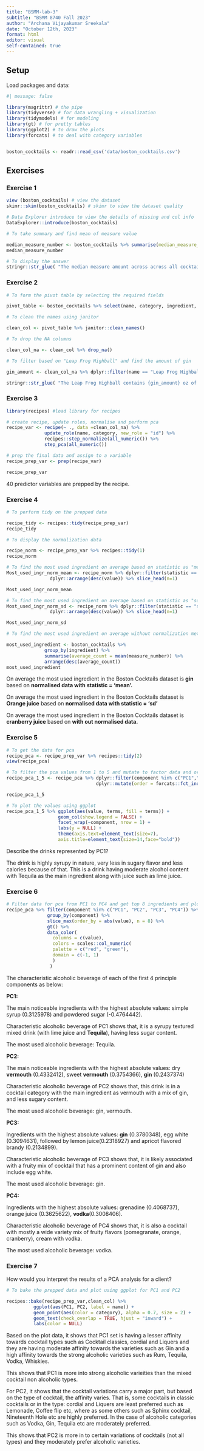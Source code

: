 ```yaml
---
title: "BSMM-lab-3"
subtitle: "BSMM 8740 Fall 2023"
author: "Archana Vijayakumar Sreekala"
date: "October 12th, 2023"
format: html
editor: visual
self-contained: true
---
```


## Setup

Load packages and data:

```r
#| message: false

library(magrittr) # the pipe 
library(tidyverse) # for data wrangling + visualization 
library(tidymodels) # for modeling 
library(gt) # for pretty tables 
library(ggplot2) # to draw the plots
library(forcats) # to deal with category variables


boston_cocktails <- readr::read_csv('data/boston_cocktails.csv')
```

## Exercises

### Exercise 1

```r

view (boston_cocktails) # view the dataset 
skimr::skim(boston_cocktails) # skimr to view the dataset quality 

# Data Explorer introduce to view the details of missing and col info 
DataExplorer::introduce(boston_cocktails) 

# To take summary and find mean of measure value 

median_measure_number <- boston_cocktails %>% summarise(median_measure_number=median(measure_number)) 
median_measure_number

# To display the answer 
stringr::str_glue( "The median measure amount across across all cocktails is {median_measure_number}.")
```

### Exercise 2

```r
  
# To form the pivot table by selecting the required fields 

pivot_table <- boston_cocktails %>% select(name, category, ingredient, measure_number) %>%     pivot_wider(names_from = ingredient, values_from = measure_number, values_fill = 0) 

# To clean the names using janitor 

clean_col <- pivot_table %>% janitor::clean_names() 

# To drop the NA columns 

clean_col_na <- clean_col %>% drop_na() 

# To filter based on "Leap Frog Highball" and find the amount of gin 

gin_amount <- clean_col_na %>% dplyr::filter(name == "Leap Frog Highball") %>% dplyr::select(gin) 

stringr::str_glue( "The Leap Frog Highball contains {gin_amount} oz of gin")
```

### Exercise 3

```r

library(recipes) #load library for recipes

# create recipe, update roles, normalise and perform pca
recipe_var <- recipe(~ ., data =clean_col_na) %>%
              update_role(name, category, new_role = "id") %>% 
              recipes::step_normalize(all_numeric()) %>%
              step_pca(all_numeric())

# prep the final data and assign to a variable
recipe_prep_var <- prep(recipe_var)

recipe_prep_var
```

40 predictor variables are prepped by the recipe.

### Exercise 4

```r

# To perform tidy on the prepped data

recipe_tidy <- recipes::tidy(recipe_prep_var)
recipe_tidy

# To display the normalization data 

recipe_norm <- recipe_prep_var %>% recipes::tidy(1)
recipe_norm

# To find the most used ingredient on average based on statistic as "mean"
Most_used_ingr_norm_mean <- recipe_norm %>% dplyr::filter(statistic == "mean") %>%
                dplyr::arrange(desc(value)) %>% slice_head(n=1)

Most_used_ingr_norm_mean

# To find the most used ingredient on average based on statistic as "sd"
Most_used_ingr_norm_sd <- recipe_norm %>% dplyr::filter(statistic == "sd") %>%
                dplyr::arrange(desc(value)) %>% slice_head(n=1)

Most_used_ingr_norm_sd

# To find the most used ingredient on average without normalization method

most_used_ingredient <- boston_cocktails %>%
              group_by(ingredient) %>%
              summarise(average_count = mean(measure_number)) %>%
              arrange(desc(average_count))  
most_used_ingredient
```

On average the most used ingredient in the Boston Cocktails dataset is **gin** based on **normalised data with statistic = 'mean'.**

On average the most used ingredient in the Boston Cocktails dataset is **Orange juice** based on **normalised data with statistic = 'sd'**

On average the most used ingredient in the Boston Cocktails dataset is **cranberry juice** based on **with out normalised data.**

### Exercise 5

```r

# To get the data for pca
recipe_pca <- recipe_prep_var %>% recipes::tidy(2)
view(recipe_pca)

# To filter the pca values from 1 to 5 and mutate to factor data and order it
recipe_pca_1_5 <- recipe_pca %>% dplyr::filter(component %in% c("PC1","PC2","PC3","PC4","PC5")) %>% 
                                 dplyr::mutate(order = forcats::fct_inorder(component))  

recipe_pca_1_5

# To plot the values using ggplot 
recipe_pca_1_5 %>% ggplot(aes(value, terms, fill = terms)) +
                   geom_col(show.legend = FALSE) +
                   facet_wrap(~component, nrow = 1) +
                   labs(y = NULL) +
                   theme(axis.text=element_text(size=7),
                   axis.title=element_text(size=14,face="bold"))

```

Describe the drinks represented by PC1?

The drink is highly syrupy in nature, very less in sugary flavor and less calories because of that. This is a drink having moderate alcohol content with Tequila as the main ingredient along with juice such as lime juice.

### Exercise 6

```r

# Filter data for pca from PC1 to PC4 and get top 8 ingredients and plot
recipe_pca %>% filter(component %in% c("PC1", "PC2", "PC3", "PC4")) %>%  #filter based on PC1 to PC4
               group_by(component) %>%
               slice_max(order_by = abs(value), n = 8) %>%               #slice the absvalue of first 8 ingredients
               gt() %>%                                                  # use gt() and color the data based on value
               data_color(
                 columns = c(value),
                 colors = scales::col_numeric(
                 palette = c("red", "green"),
                 domain = c(-1, 1)
                 )
                ) 
```

The characteristic alcoholic beverage of each of the first 4 principle components as below:

**PC1:**

The main noticeable ingredients with the highest absolute values: simple syrup (0.3125978) and powdered sugar (-0.4764442).

Characteristic alcoholic beverage of PC1 shows that, it is a syrupy textured mixed drink (with lime juice and **Tequila**), having less sugar content.

The most used alcoholic beverage: Tequila.

**PC2:**

The main noticeable ingredients with the highest absolute values: dry **vermouth** (0.4332412), sweet **vermouth** (0.3754366), **gin** (0.2437374)

Characteristic alcoholic beverage of PC2 shows that, this drink is in a cocktail category with the main ingredient as vermouth with a mix of gin, and less sugary content.

The most used alcoholic beverage: gin, vermouth.

**PC3:**

Ingredients with the highest absolute values: **gin** (0.3780348), egg white (0.3094631), followed by lemon juice(0.2318927) and apricot flavored brandy (0.2134899).

Characteristic alcoholic beverage of PC3 shows that, it is likely associated with a fruity mix of cocktail that has a prominent content of gin and also include egg white.

The most used alcoholic beverage: gin.

**PC4:**

Ingredients with the highest absolute values: grenadine (0.4068737), orange juice (0.3625622), **vodka**(0.3008406).

Characteristic alcoholic beverage of PC4 shows that, it is also a cocktail with mostly a wide variety mix of fruity flavors (pomegranate, orange, cranberry), cream with vodka.

The most used alcoholic beverage: vodka.

### Exercise 7

How would you interpret the results of a PCA analysis for a client?

```r

# To bake the prepped data and plot using ggplot for PC1 and PC2

recipes::bake(recipe_prep_var,clean_col) %>% 
          ggplot(aes(PC1, PC2, label = name)) +
          geom_point(aes(color = category), alpha = 0.7, size = 2) +
          geom_text(check_overlap = TRUE, hjust = "inward") + 
          labs(color = NULL)

```

Based on the plot data, it shows that PC1 set is having a lesser affinity towards cocktail types such as Cocktail classics, cordial and Liquers and they are having moderate affinity towards the varieties such as Gin and a high affinity towards the strong alcoholic varieties such as Rum, Tequila, Vodka, Whiskies.

This shows that PC1 is more into strong alcoholic varieities than the mixed cocktail non alcoholic types.

For PC2, it shows that the cocktail variations carry a major part, but based on the type of cocktail, the affinity varies. That is, some cocktails in classic cocktails or in the type: cordial and Liquers are least preferred such as Lemonade, Coffee flip etc, where as some others such as Sphinx cocktail, Nineteenth Hole etc are highly preferred. In the case of alcoholic categories such as Vodka, Gin, Tequila etc are moderately preferred.

This shows that PC2 is more in to certain variations of cocktails (not all types) and they moderately prefer alcoholic varieties.

